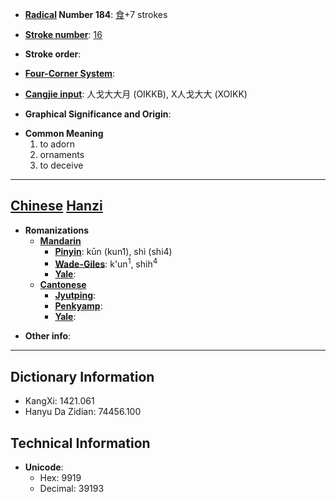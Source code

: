 * '''[[Wiktionary:Chinese radical index| Radical]] Number 184''': [[Wiktionary:Chinese radical index 食|食]]+7 strokes

* '''[[Wiktionary:Chinese total strokes index|Stroke number]]''': [[Wiktionary:Chinese total strokes index 16|16]]

* '''Stroke order''': 

* '''[[Wiktionary:Chinese four corner index|Four-Corner System]]''': 

* '''[[Wiktionary:Chinese Cangjie index|Cangjie input]]''': 人戈大大月 (OIKKB), X人戈大大 (XOIKK)

* '''Graphical Significance and Origin''': 

* '''Common Meaning'''
*#to adorn
*# ornaments
*# to deceive


----

== [[Chinese]] [[Hanzi]] ==

* '''Romanizations'''
** '''[[Mandarin]]'''
*** '''[[Pinyin]]''': kūn (kun1), shì (shi4)
*** '''[[Wade-Giles]]''': k'un<sup>1</sup>, shih<sup>4</sup>
*** '''[[Yale]]''': 
** '''[[Cantonese]]'''
*** '''[[Jyutping]]''':
*** '''[[Penkyamp]]''': 
*** '''[[Yale]]''': 

* '''Other info''': 

----

== Dictionary Information ==

* KangXi: 1421.061
* Hanyu Da Zidian: 74456.100

== Technical Information ==

* '''Unicode''':
** Hex: 9919
** Decimal: 39193